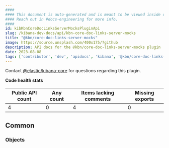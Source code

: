 ```yaml
---
####
#### This document is auto-generated and is meant to be viewed inside our experimental, new docs system.
#### Reach out in #docs-engineering for more info.
####
id: kibKbnCoreDocLinksServerMocksPluginApi
slug: /kibana-dev-docs/api/kbn-core-doc-links-server-mocks
title: "@kbn/core-doc-links-server-mocks"
image: https://source.unsplash.com/400x175/?github
description: API docs for the @kbn/core-doc-links-server-mocks plugin
date: 2023-08-08
tags: ['contributor', 'dev', 'apidocs', 'kibana', '@kbn/core-doc-links-server-mocks']
---
```




Contact [@elastic/kibana-core](https://github.com/orgs/elastic/teams/kibana-core) for questions regarding this plugin.

**Code health stats**

| Public API count  | Any count | Items lacking comments | Missing exports |
|-------------------|-----------|------------------------|-----------------|
| 4 | 0 | 4 | 0 |

## Common

### Objects
<DocDefinitionList data={kbnCoreDocLinksServerMocksObj.common.objects}/>

